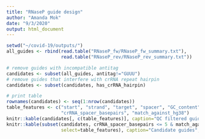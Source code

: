 ```yaml
---
title: "RNaseP guide design"
author: "Amanda Mok"
date: "9/3/2020"
output: html_document
---
```


```r
setwd("~/covid-19/outputs/")
all_guides <- rbind(read.table("RNaseP_fw/RNaseP_fw_summary.txt"),
                    read.table("RNaseP_rev/RNaseP_rev_summary.txt"))

# remove guides with incompatible antitag
candidates <- subset(all_guides, antitag!="GUUU")
# remove guides that interfere with crRNA repeat hairpin
candidates <- subset(candidates, has_crRNA_hairpin)

# print table
rownames(candidates) <- seq(1:nrow(candidates))
table_features <- c("start", "strand", "target", "spacer", "GC_content",
                    "crRNA_spacer_basepairs", "match_against_hg38")
knitr::kable(candidates[, c(table_features)], caption="QC filtered guides", row.names=F)
knitr::kable(subset(candidates, crRNA_spacer_basepairs <= 5 & match_against_hg38==0,
                    select=table_features), caption="Candidate guides", row.names=F)
```
